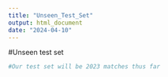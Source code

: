 ```yaml
---
title: "Unseen_Test_Set"
output: html_document
date: "2024-04-10"
---
```


#Unseen test set 
```r
#Our test set will be 2023 matches thus far 

```
